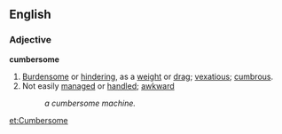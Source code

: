 ==English==

===Adjective===

'''cumbersome'''

#[[Burdensome]] or [[hindering]], as a [[weight]] or [[drag]]; [[vexatious]]; [[cumbrous]].
#Not easily [[managed]] or [[handle]]d; [[awkward]]
#:''a cumbersome machine.''

[[et:Cumbersome]]